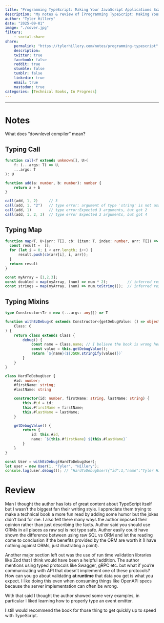 ```yaml
---
title: "Programming TypeScript: Making Your JavaScript Applications Scale"
description: "My notes & review of [Programming TypeScript: Making Your JavaScript Applications Scale](https://a.co/d/9EtlR4r) by Boris Cherny" 
author: "Tyler Hillery"
date: "2025-09-01"
image: "./cover.jpg"
filters:
    - social-share
share:
    permalink: "https://tylerhillery.com/notes/programming-typescript"
    description:
    twitter: true
    facebook: false
    reddit: true
    stumble: false
    tumblr: false
    linkedin: true
    email: true
    mastodon: true
categories: [Technical Books, In Progress]
---
```


------------------------------------------------------------------------

# Notes 

::: {.callout-important appearance="default" collapse=false title="TODO"}
What does "downlevel compiler" mean?
:::

## Typing Call 

```typescript
function call<T extends unknown[], U>(
    f: (...args: T) => U,
    ...args: T
): U

function add(a: number, b: number): number {
    return a + b
}

call(add, 1, 2)     // 3
call(add, 1, "2")   // type error: argument of type 'string' is not assignable to parameter of type 'number'.
call(add, 1)        // type error:Expected 3 arguments, but got 2
call(add, 1, 2, 3)  // type error Expected 3 arguments, but got 4
```

## Typing Map 

```typescript
function map<T, U>(arr: T[], cb: (item: T, index: number, arr: T[]) => U): U[] {
  const result =  [];
  for (let i = 0; i < arr.length; i++) {
      result.push(cb(arr[i], i, arr));
  }
  return result
}

const myArray = [1,2,3];
const doubled = map(myArray, (num) => num * 2);         // inferred result: number[]
const strings = map(myArray, (num) => num.toString());  // inferred result: string[]
```

## Typing Mixins 

```typescript
type Constructor<T> = new (...args: any[]) => T

function withEzDebug<C extends Constructor<{getDebugValue: () => object}>>(
    Class: C
) {
    return class extends Class {
        debug() {
            const name = Class.name; // I believe the book is wrong here they had Class.constructor.name which returned Function 
            const value = this.getDebugValue(); 
            return `${name}(${JSON.stringify(value)})`
        }
    }
}

class HardToDebugUser {
    #id: number;
    #firstName: string;
    #lastName: string

    constructor(id: number, firstName: string, lastName: string) {
        this.#id = id;
        this.#firstName = firstName;
        this.#lastName = lastName;
    }

    getDebugValue() {
        return {
            id: this.#id,
            name: `${this.#firstName} ${this.#lastName}`
        }
    }
}

const User = withEzDebug(HardToDebugUser);
let user = new User(1, "Tyler", "Hillery");
console.log(user.debug()); // "HardToDebugUser({"id":1,"name":"Tyler Hillery"})"
```

# Review

Man I thought the author has lots of great content about TypeScript itself but I wasn't the biggest fan their writing style. I appreciate them trying to make a technical book a more fun read by adding some humor but the jokes didn't land for me. I also felt there many ways the author imposed their opinion rather than just describing the facts. Author said you should use ORMs in all places as raw sql is not type safe. Author easily could have shown the difference between using raw SQL vs ORM and let the reading come to conclusion if the benefits provided by the ORM are worth it (I have nothing against ORMs, just illustrating a point).

Another major section left out was the use of run time validation libraries like Zod that I think would have been a helpful addition. The author mentions using typed protocols like Swagger, gRPC etc. but what if you're communicating with API that doesn't implement one of these protocols? How can you go about validating **at runtime** that data you get is what you expect. I like doing this even when consuming things like OpenAPI specs because the server implementation can often be wrong.

With that said I thought the author showed some very examples, in particular I liked learning how to properly type an event emitter.

I still would recommend the book for those thing to get quickly up to speed with TypeScript.
